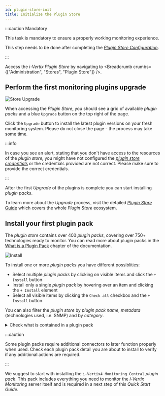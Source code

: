 ---
id: plugin-store-init
title: Initialize the Plugin Store
---


:::caution Mandatory

This task is mandatory to ensure a properly working monitoring experience.

This step needs to be done after completing the [*Plugin Store Configuration*](./plugin-store-configuration).

:::

Access the *i-Vertix Plugin Store* by navigating to <Breadcrumb crumbs={["Administration", "Stores", "Plugin Store"]} />.

## Perform the first monitoring plugins upgrade

![Store Upgrade](../assets/plugin-store/store-before-upgrade.png)

When accessing the *Plugin Store*, you should see a grid of available *plugin packs* and a blue <ImageCounter num={1} disableMargin /> `Upgrade` button on the top right of the page.

Click the <ImageCounter num={1} disableMargin /> `Upgrade` button to install the latest plugin versions on your fresh monitoring system. Please do not close the page - the process may take some time.

:::info

In case you see an alert, stating that you don't have access to the resources of the *plugin store*, you might have not configured the [*plugin store credentials*](./plugin-store-configuration)
or the credentials provided are not correct. Please make sure to provide the correct credentials.

:::

After the first *Upgrade* of the plugins is complete you can start installing *plugin packs*.

To learn more about the *Upgrade* process, visit the detailed [*Plugin Store* Guide](../monitoring-resources/monitoring-basics/plugin-packs) which covers the whole *Plugin Store* ecosystem.

## Install your first plugin pack

The *plugin store* contains over 400 *plugin packs*, covering over 750+ technologies ready to monitor.
You can read more about plugin packs in the [What is a Plugin Pack](../monitoring-resources/monitoring-basics/plugin-packs#pluign-pack) chapter of the documentation.

![Install](../assets/plugin-store/store-install.png)

To install one or more *plugin packs* you have different possiblities:

* Select multiple *plugin packs* by <ImageCounter num={1} disableMargin /> clicking on visible items and click the <ImageCounter num={2} disableMargin /> `+ Install` button
* Install only a single *plugin pack* by <ImageCounter num={3} disableMargin /> hovering over an item and clicking the `+ Install` element
* Select all visible items by clicking the <ImageCounter num={4} disableMargin /> `Check all` checkbox and the <ImageCounter num={2} disableMargin /> `+ Install` button

You can also filter the *plugin store* by *plugin pack name*, *metadata* (technologies used, i.e. SNMP) and by *category*.

<details>
<summary>Check what is contained in a plugin pack</summary>

To see what is inside of a *plugin pack*, hover over an item and click the `i` in the middle.
The details appear in the sidebar to the right of the page.

![Plugin Pack Info](../assets/plugin-store/store-pp-info.png)

</details>

:::caution

Some plugin packs require additional connectors to later function properly when used.
Check each plugin pack detail you are about to install to verify if any additional actions are required.

:::

We suggest to start with installing the `i-Vertix4 Monitoring Central` *plugin pack*.
This pack includes everything you need to monitor the *i-Vertix Monitoring* server itself and is required in a next step of this *Quick Start Guide*.
